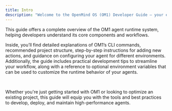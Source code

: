 ---
title: Intro
description: "Welcome to the OpenMind OS (OM1) Developer Guide — your essential resource for building, configuring, and managing agents within the OM1 runtime environment."
---

<Card>
This guide offers a complete overview of the OM1 agent runtime system, helping developers understand its core components and workflows.

Inside, you’ll find detailed explanations of OM1’s CLI commands, recommended project structure, step-by-step instructions for adding new actions, and guidance on configuring your agent for different environments. Additionally, the guide includes practical development tips to streamline your workflow, along with a reference to optional environment variables that can be used to customize the runtime behavior of your agents.

<br/>

Whether you're just getting started with OM1 or looking to optimize an existing project, this guide will equip you with the tools and best practices to develop, deploy, and maintain high-performance agents.

</Card>
